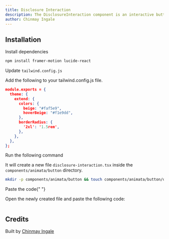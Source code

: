 ```yaml
---
title: Disclosure Interaction
description: The DisclosureInteraction component is an interactive button that expands into a small sheet when clicked. The sheet provides six options (e.g., Project, Task, Note, etc.), and includes a close button to collapse the sheet back to its original state. It features smooth animations for expanding and collapsing, and is styled with Tailwind CSS and lucide-react icons.
author: Chinmay Ingale
---
```


<ComponentPreview name="button-disclosure-interaction--docs" />

## Installation

<Steps>
<Step>Install dependencies</Step>

```bash
npm install framer-motion lucide-react
```

<Step>Update `tailwind.config.js`</Step>

Add the following to your tailwind.config.js file.

```json
module.exports = {
  theme: {
    extend: {
      colors: {
        beige: "#faf5e9",
        hoverBeige: "#f1e9dd",
      },
      borderRadius: {
        '2xl': '1.5rem',
      },
    },
  },
};
```

<Step>Run the following command</Step>

It will create a new file `disclosure-interaction.tsx` inside the `components/animata/button` directory.

```bash
mkdir -p components/animata/button && touch components/animata/button/disclosure-interaction.tsx
```

<Step>Paste the code</Step>{" "}

Open the newly created file and paste the following code:

```jsx file=<rootDir>/animata/button/disclosure-interaction.tsx

```

</Steps>

## Credits

Built by [Chinmay Ingale](https://github.com/IngaleChinmay04)
